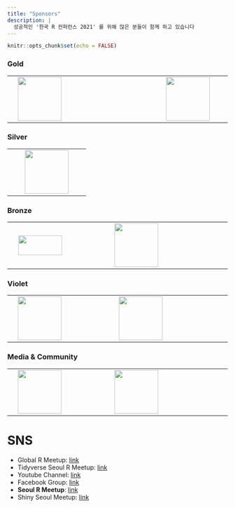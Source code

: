 ```yaml
---
title: "Sponsors"
description: |
  성공적인 '한국 R 컨퍼런스 2021' 를 위해 많은 분들이 함께 하고 있습니다
---
```


```r
knitr::opts_chunk$set(echo = FALSE)
```

### Gold

|     |                                                                                             |     |                                       |     |
|-----|---------------------------------------------------------------------------------------------|-----|---------------------------------------|-----|
|     | [![](fig/R_Consortium-logo-vertical-color.png){width="100"}](https://www.r-consortium.org/) |     | ![](fig/wanted_logo.jpg){width="100"} |     |

### Silver

|     |     |                                     |     |     |
|-----|-----|-------------------------------------|-----|-----|
|     |     | ![](fig/nipa_logo.jpg){width="100"} |     |     |

### Bronze

|     |                                                  |     |                                                              |     |
|-----|--------------------------------------------------|-----|--------------------------------------------------------------|-----|
|     | ![](fig/begas_logo.png){width="100" height="45"} |     | [![](fig/openup_logo.png){width="100"}](https://www.oss.kr/) |     |

### Violet

|     |                                                                   |     |                                                                           |     |
|-----|-------------------------------------------------------------------|-----|---------------------------------------------------------------------------|-----|
|     | [![](fig/jpub-logo.jpeg){width="100"}](https://jpub.tistory.com/) |     | [![](fig/insight_logo.jpg){width="100"}](https://blog.insightbook.co.kr/) |     |

### Media & Community

|     |                                                                |     |                                                                              |     |
|-----|----------------------------------------------------------------|-----|------------------------------------------------------------------------------|-----|
|     | [![](fig/hani_logo.jpg){width="100"}](https://www.hani.co.kr/) |     | [![](fig/datayanolja_logo.png){width="100"}](https://datayanolja.github.io/) |     |

# SNS

-   Global R Meetup: [link](https://benubah.github.io/r-community-explorer/rugs.html)
-   Tidyverse Seoul R Meetup: [link](https://tidyverse-korea.github.io/seoul-R/)
-   Youtube Channel: [link](https://www.youtube.com/channel/UCW-epmIvjBEhhVXw_F0Nqbw)
-   Facebook Group: [link](https://www.facebook.com/groups/tidyverse)
-   **Seoul R Meetup**: [link](https://www.meetup.com/seoul-r-meetup)
-   Shiny Seoul Meetup: [link](https://github.com/shinykorea/Meetup)

